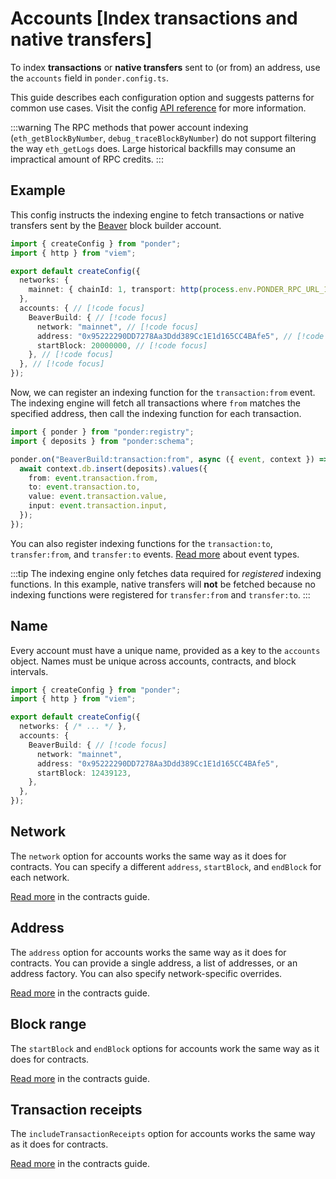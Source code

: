 # Accounts [Index transactions and native transfers]

To index **transactions** or **native transfers** sent to (or from) an address, use the `accounts` field in `ponder.config.ts`.

This guide describes each configuration option and suggests patterns for common use cases. Visit the config [API reference](/docs/0.10/api-reference/ponder/config) for more information.

:::warning
  The RPC methods that power account indexing (`eth_getBlockByNumber`, `debug_traceBlockByNumber`) do not support filtering the way `eth_getLogs` does. Large historical backfills may consume an impractical amount of RPC credits.
:::

## Example

This config instructs the indexing engine to fetch transactions or native transfers sent by the [Beaver](https://beaverbuild.org/) block builder account.

```ts [ponder.config.ts]
import { createConfig } from "ponder";
import { http } from "viem";

export default createConfig({
  networks: {
    mainnet: { chainId: 1, transport: http(process.env.PONDER_RPC_URL_1) },
  },
  accounts: { // [!code focus]
    BeaverBuild: { // [!code focus]
      network: "mainnet", // [!code focus]
      address: "0x95222290DD7278Aa3Ddd389Cc1E1d165CC4BAfe5", // [!code focus]
      startBlock: 20000000, // [!code focus]
    }, // [!code focus]
  }, // [!code focus]
});
```

Now, we can register an indexing function for the `transaction:from` event. The indexing engine will fetch all transactions where `from` matches the specified address, then call the indexing function for each transaction.

```ts [src/index.ts]
import { ponder } from "ponder:registry";
import { deposits } from "ponder:schema";

ponder.on("BeaverBuild:transaction:from", async ({ event, context }) => { // [!code focus]
  await context.db.insert(deposits).values({
    from: event.transaction.from,
    to: event.transaction.to,
    value: event.transaction.value,
    input: event.transaction.input,
  });
});
```

You can also register indexing functions for the `transaction:to`, `transfer:from`, and `transfer:to` events. [Read more](/docs/0.10/api-reference/ponder/config#accounts) about event types.

:::tip
  The indexing engine only fetches data required for _registered_ indexing functions. In this example, native transfers will **not** be fetched because no indexing functions were registered for `transfer:from` and `transfer:to`.
:::

## Name

Every account must have a unique name, provided as a key to the `accounts` object. Names must be unique across accounts, contracts, and block intervals.

```ts [ponder.config.ts]
import { createConfig } from "ponder";
import { http } from "viem";

export default createConfig({
  networks: { /* ... */ },
  accounts: {
    BeaverBuild: { // [!code focus]
      network: "mainnet",
      address: "0x95222290DD7278Aa3Ddd389Cc1E1d165CC4BAfe5",
      startBlock: 12439123,
    },
  },
});
```

## Network

The `network` option for accounts works the same way as it does for contracts. You can specify a different `address`, `startBlock`, and `endBlock` for each network.

[Read more](/docs/0.10/config/contracts#network) in the contracts guide.

## Address

The `address` option for accounts works the same way as it does for contracts. You can provide a single address, a list of addresses, or an address factory. You can also specify network-specific overrides.

[Read more](/docs/0.10/config/contracts#address) in the contracts guide.

## Block range

The `startBlock` and `endBlock` options for accounts work the same way as it does for contracts.

[Read more](/docs/0.10/config/contracts#block-range) in the contracts guide.

## Transaction receipts

The `includeTransactionReceipts` option for accounts works the same way as it does for contracts.

[Read more](/docs/0.10/config/contracts#transaction-receipts) in the contracts guide.